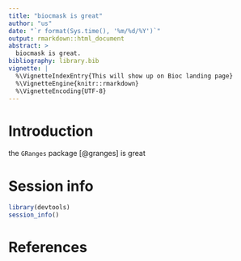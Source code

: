 ```yaml
---
title: "biocmask is great"
author: "us"
date: "`r format(Sys.time(), '%m/%d/%Y')`"
output: rmarkdown::html_document
abstract: >
  biocmask is great.
bibliography: library.bib
vignette: |
  %\VignetteIndexEntry{This will show up on Bioc landing page}
  %\VignetteEngine{knitr::rmarkdown}
  %\VignetteEncoding{UTF-8}
---
```


# Introduction

the `GRanges` package [@granges] is great

# Session info

```r
library(devtools)
session_info()
```

# References
